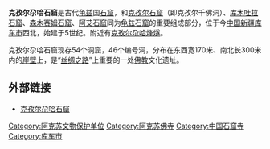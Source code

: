 {{文物保护单位
| 级别 = 全国
| 名称 = 克孜尔尕哈石窟
| 编号 = 5-572
| 分类 = 石窟寺
| 时代 = 
| 所在 = [[新疆维吾尔自治区|新疆]][[库车市|库车市]]
| 登录 = 2001年
| Cat = 新疆全国重点文物保护单位
}}
'''克孜尔尕哈石窟'''是古代[[龟兹|龟兹]]国[[石窟|石窟]]，和[[克孜尔石窟|克孜尔石窟]]（即克孜尔千佛洞）、[[库木吐喇千佛洞|库木吐拉石窟]]、[[森木塞姆千佛洞|森木赛姆石窟]]、[[阿艾石窟|阿艾石窟]]同为[[龟兹石窟|龟兹石窟]]的重要组成部分，位于今[[中国|中国]][[新疆维吾尔自治区|新疆]][[库车市|库车市]]西北，始建于5世纪。附近有[[克孜尔尕哈烽燧|克孜尔尕哈烽燧]]。

克孜尔尕哈石窟现存54个洞窟，46个编号洞，分布在东西宽170米、南北长300米内的[[崖壁|崖壁]]上，是“[[丝绸之路|丝绸之路]]”上重要的一处[[佛教|佛教]]文化遗址。

==外部链接==
* [http://www.izy.cn/travel_guide/59b/0_0_9904_1_0_0.html 克孜尔尕哈石窟] {{Wayback|url=http://www.izy.cn/travel_guide/59b/0_0_9904_1_0_0.html |date=20160304235633 }}

{{新疆全国重点文物保护单位}}
{{中国石窟}}

{{DEFAULTSORT:K}}
[[Category:阿克苏文物保护单位|Category:阿克苏文物保护单位]]
[[Category:阿克苏佛寺|Category:阿克苏佛寺]]
[[Category:中国石窟寺|Category:中国石窟寺]]
[[Category:库车市|Category:库车市]]